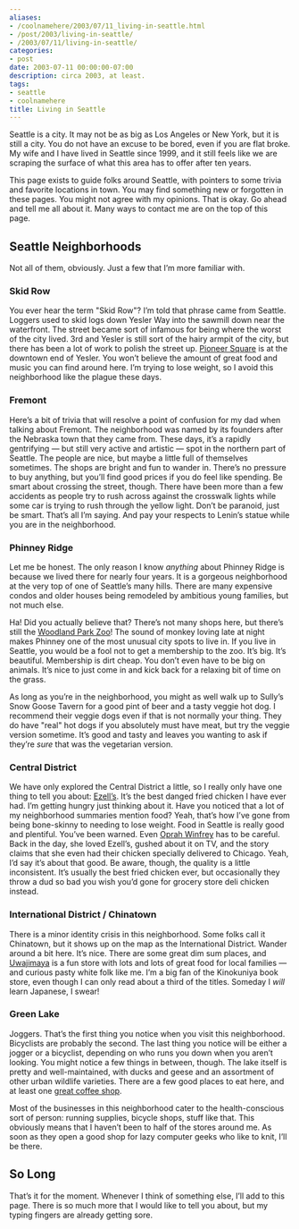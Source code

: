 ```yaml
---
aliases:
- /coolnamehere/2003/07/11_living-in-seattle.html
- /post/2003/living-in-seattle/
- /2003/07/11/living-in-seattle/
categories:
- post
date: 2003-07-11 00:00:00-07:00
description: circa 2003, at least.
tags:
- seattle
- coolnamehere
title: Living in Seattle
---
```


Seattle is a city. It may not be as big as Los Angeles or New York, but
it is still a city. You do not have an excuse to be bored, even if you
are flat broke. My wife and I have lived in Seattle since 1999, and it
still feels like we are scraping the surface of what this area has to
offer after ten years.

This page exists to guide folks around Seattle, with pointers to some
trivia and favorite locations in town. You may find something new or
forgotten in these pages. You might not agree with my opinions. That is
okay. Go ahead and tell me all about it. Many ways to contact me are on
the top of this page.

## Seattle Neighborhoods

Not all of them, obviously. Just a few that I’m more familiar with.

### Skid Row

You ever hear the term "Skid Row"? I’m told that phrase came from
Seattle. Loggers used to skid logs down Yesler Way into the sawmill down
near the waterfront. The street became sort of infamous for being where
the worst of the city lived. 3rd and Yesler is still sort of the hairy
armpit of the city, but there has been a lot of work to polish the
street up. [Pioneer Square](http://www.pioneersquare.org) is at the
downtown end of Yesler. You won’t believe the amount of great food and
music you can find around here. I’m trying to lose weight, so I avoid
this neighborhood like the plague these days.

### Fremont

Here’s a bit of trivia that will resolve a point of confusion for my dad
when talking about Fremont. The neighborhood was named by its founders
after the Nebraska town that they came from. These days, it’s a rapidly
gentrifying — but still very active and artistic — spot in the northern
part of Seattle. The people are nice, but maybe a little full of
themselves sometimes. The shops are bright and fun to wander in. There’s
no pressure to buy anything, but you’ll find good prices if you do feel
like spending. Be smart about crossing the street, though. There have
been more than a few accidents as people try to rush across against the
crosswalk lights while some car is trying to rush through the yellow
light. Don’t be paranoid, just be smart. That’s all I’m saying. And pay
your respects to Lenin’s statue while you are in the neighborhood.

### Phinney Ridge

Let me be honest. The only reason I know *anything* about Phinney Ridge
is because we lived there for nearly four years. It is a gorgeous
neighborhood at the very top of one of Seattle’s many hills. There are
many expensive condos and older houses being remodeled by ambitious
young families, but not much else.

Ha\! Did you actually believe that? There’s not many shops here, but
there’s still the [Woodland Park Zoo](http://www.zoo.org/)\! The sound
of monkey loving late at night makes Phinney one of the most unusual
city spots to live in. If you live in Seattle, you would be a fool not
to get a membership to the zoo. It’s big. It’s beautiful. Membership is
dirt cheap. You don’t even have to be big on animals. It’s nice to just
come in and kick back for a relaxing bit of time on the grass.

As long as you’re in the neighborhood, you might as well walk up to
Sully’s Snow Goose Tavern for a good pint of beer and a tasty veggie hot
dog. I recommend their veggie dogs even if that is not normally your
thing. They do have "real" hot dogs if you absolutely must have meat,
but try the veggie version sometime. It’s good and tasty and leaves you
wanting to ask if they’re *sure* that was the vegetarian version.

### Central District

We have only explored the Central District a little, so I really only
have one thing to tell you about:
[Ezell’s](http://www.ezellschicken.com/). It’s the best danged fried
chicken I have ever had. I’m getting hungry just thinking about it. Have
you noticed that a lot of my neighborhood summaries mention food? Yeah,
that’s how I’ve gone from being bone-skinny to needing to lose weight.
Food in Seattle is really good and plentiful. You’ve been warned. Even
[Oprah Winfrey](http://www.oprah.com/index.html) has to be careful. Back
in the day, she loved Ezell’s, gushed about it on TV, and the story
claims that she even had their chicken specially delivered to Chicago.
Yeah, I’d say it’s about that good. Be aware, though, the quality is a
little inconsistent. It’s usually the best fried chicken ever, but
occasionally they throw a dud so bad you wish you’d gone for grocery
store deli chicken instead.

### International District / Chinatown

There is a minor identity crisis in this neighborhood. Some folks call
it Chinatown, but it shows up on the map as the International District.
Wander around a bit here. It’s nice. There are some great dim sum
places, and [Uwajimaya](http://www.uwajimaya.com/) is a fun store with
lots and lots of great food for local families — and curious pasty white
folk like me. I’m a big fan of the Kinokuniya book store, even though I
can only read about a third of the titles. Someday I *will* learn
Japanese, I swear\!

### Green Lake

Joggers. That’s the first thing you notice when you visit this
neighborhood. Bicyclists are probably the second. The last thing you
notice will be either a jogger or a bicyclist, depending on who runs you
down when you aren’t looking. You might notice a few things in between,
though. The lake itself is pretty and well-maintained, with ducks and
geese and an assortment of other urban wildlife varieties. There are a
few good places to eat here, and at least one [great coffee
shop](http://thecoffeerevolution.com/).

Most of the businesses in this neighborhood cater to the
health-conscious sort of person: running supplies, bicycle shops, stuff
like that. This obviously means that I haven’t been to half of the
stores around me. As soon as they open a good shop for lazy computer
geeks who like to knit, I’ll be there.

## So Long

That’s it for the moment. Whenever I think of something else, I’ll add
to this page. There is so much more that I would like to tell you about,
but my typing fingers are already getting sore.
